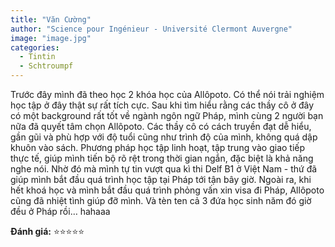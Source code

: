 ```yaml
---
title: "Văn Cường"
author: "Science pour Ingénieur - Université Clermont Auvergne"
image: "image.jpg"
categories:
  - Tintin
  - Schtroumpf
---
```


Trước đây mình đã theo học 2 khóa học của Allôpoto. Có thể nói trải nghiệm học tập ở đây thật sự rất tích cực. Sau khi tìm hiểu rằng các thầy cô ở đây có một background rất tốt về ngành ngôn ngữ Pháp, mình cùng 2 người bạn nữa đã quyết tâm chọn Allôpoto. Các thầy cô có cách truyền đạt dễ hiểu, gần gũi và phù hợp với độ tuổi cũng như trình độ của mình, không quá dập khuôn vào sách. Phương pháp học tập linh hoạt, tập trung vào giao tiếp thực tế, giúp mình tiến bộ rõ rệt trong thời gian ngắn, đặc biệt là khả năng nghe nói. Nhờ đó mà mình tự tin vượt qua kì thi Delf B1 ở Việt Nam - thứ đã giúp mình bắt đầu quá trình học tập tại Pháp tới tận bây giờ. Ngoài ra, khi hết khoá học và mình bắt đầu quá trình phỏng vấn xin visa đi Pháp, Allôpoto cũng đã nhiệt tình giúp đỡ mình. Và tèn ten cả 3 đứa học sinh năm đó giờ đều ở Pháp rồi… hahaaa

**Đánh giá:** ⭐⭐⭐⭐⭐
